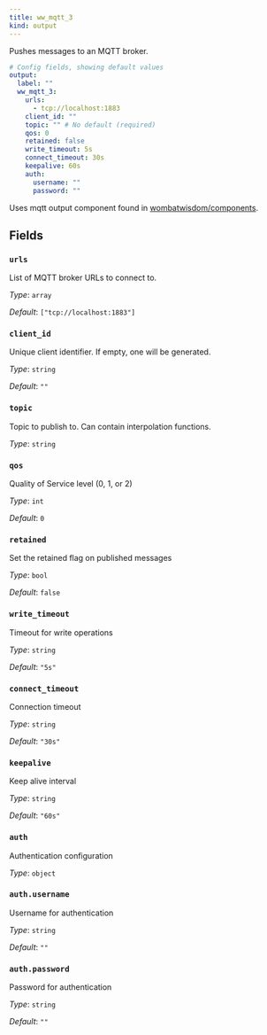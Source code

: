 ```yaml
---
title: ww_mqtt_3
kind: output
---
```


Pushes messages to an MQTT broker.

```yml
# Config fields, showing default values
output:
  label: ""
  ww_mqtt_3:
    urls:
      - tcp://localhost:1883
    client_id: ""
    topic: "" # No default (required)
    qos: 0
    retained: false
    write_timeout: 5s
    connect_timeout: 30s
    keepalive: 60s
    auth:
      username: ""
      password: ""
```

Uses mqtt output component found in [wombatwisdom/components](https://github.com/wombatwisdom/components). 



## Fields

### `urls`

List of MQTT broker URLs to connect to.


*Type*: `array`

*Default*: `["tcp://localhost:1883"]`

### `client_id`

Unique client identifier. If empty, one will be generated.


*Type*: `string`

*Default*: `""`

### `topic`

Topic to publish to. Can contain interpolation functions.


*Type*: `string`


### `qos`

Quality of Service level (0, 1, or 2)


*Type*: `int`

*Default*: `0`

### `retained`

Set the retained flag on published messages


*Type*: `bool`

*Default*: `false`

### `write_timeout`

Timeout for write operations


*Type*: `string`

*Default*: `"5s"`

### `connect_timeout`

Connection timeout


*Type*: `string`

*Default*: `"30s"`

### `keepalive`

Keep alive interval


*Type*: `string`

*Default*: `"60s"`

### `auth`

Authentication configuration


*Type*: `object`


### `auth.username`

Username for authentication


*Type*: `string`

*Default*: `""`

### `auth.password`

Password for authentication


*Type*: `string`

*Default*: `""`


